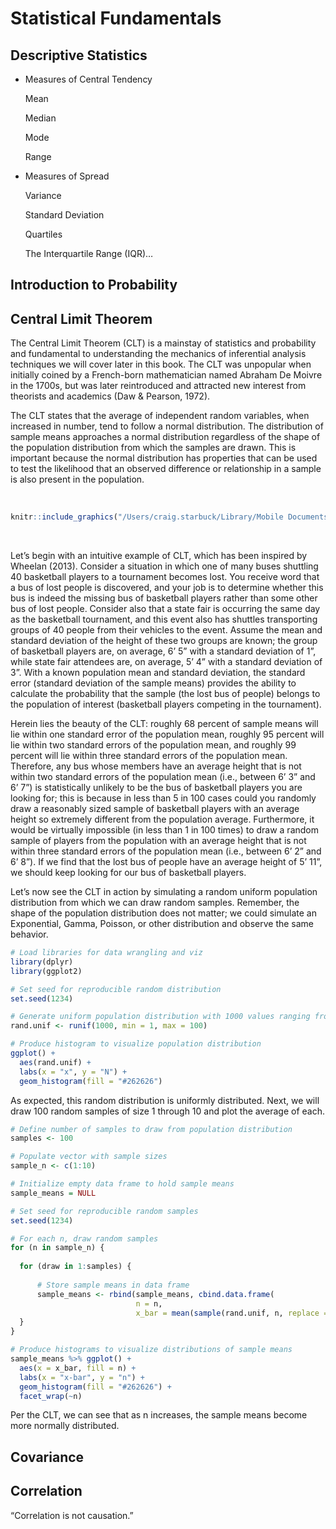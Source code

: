 # Statistical Fundamentals

## Descriptive Statistics

* Measures of Central Tendency

  Mean
  
  Median
  
  Mode
  
  Range


* Measures of Spread

  Variance
  
  Standard Deviation
  
  Quartiles
  
  The Interquartile Range (IQR)...

## Introduction to Probability


## Central Limit Theorem

The Central Limit Theorem (CLT) is a mainstay of statistics and probability and fundamental to understanding the mechanics of inferential analysis techniques we will cover later in this book. The CLT was unpopular when initially coined by a French-born mathematician named Abraham De Moivre in the 1700s, but was later reintroduced and attracted new interest from theorists and academics (Daw & Pearson, 1972). 

The CLT states that the average of independent random variables, when increased in number, tend to follow a normal distribution. The distribution of sample means approaches a normal distribution regardless of the shape of the population distribution from which the samples are drawn. This is important because the normal distribution has properties that can be used to test the likelihood that an observed difference or relationship in a sample is also present in the population.

<br />

```r
knitr::include_graphics("/Users/craig.starbuck/Library/Mobile Documents/com~apple~CloudDocs/Documents/People Analytics Book/GitHub/peopleanalytics_lifecycle_book/graphics/Normal Distribution.png")
```

<br />

Let's begin with an intuitive example of CLT, which has been inspired by Wheelan (2013). Consider a situation in which one of many buses shuttling 40 basketball players to a tournament becomes lost. You receive word that a bus of lost people is discovered, and your job is to determine whether this bus is indeed the missing bus of basketball players rather than some other bus of lost people. Consider also that a state fair is occurring the same day as the basketball tournament, and this event also has shuttles transporting groups of 40 people from their vehicles to the event. Assume the mean and standard deviation of the height of these two groups are known; the group of basketball players are, on average, 6’ 5” with a standard deviation of 1”, while state fair attendees are, on average, 5’ 4” with a standard deviation of 3”. With a known population mean and standard deviation, the standard error (standard deviation of the sample means) provides the ability to calculate the probability that the sample (the lost bus of people) belongs to the population of interest (basketball players competing in the tournament).

Herein lies the beauty of the CLT: roughly 68 percent of sample means will lie within one standard error of the population mean, roughly 95 percent will lie within two standard errors of the population mean, and roughly 99 percent will lie within three standard errors of the population mean. Therefore, any bus whose members have an average height that is not within two standard errors of the population mean (i.e., between 6’ 3” and 6’ 7”) is statistically unlikely to be the bus of basketball players you are looking for; this is because in less than 5 in 100 cases could you randomly draw a reasonably sized sample of basketball players with an average height so extremely different from the population average. Furthermore, it would be virtually impossible (in less than 1 in 100 times) to draw a random sample of players from the population with an average height that is not within three standard errors of the population mean (i.e., between 6’ 2” and 6’ 8”). If we find that the lost bus of people have an average height of 5’ 11”, we should keep looking for our bus of basketball players.

Let's now see the CLT in action by simulating a random uniform population distribution from which we can draw random samples. Remember, the shape of the population distribution does not matter; we could simulate an Exponential, Gamma, Poisson, or other distribution and observe the same behavior.

```r

# Load libraries for data wrangling and viz
library(dplyr)
library(ggplot2)

# Set seed for reproducible random distribution
set.seed(1234)

# Generate uniform population distribution with 1000 values ranging from 1 to 100
rand.unif <- runif(1000, min = 1, max = 100)

# Produce histogram to visualize population distribution
ggplot() + 
  aes(rand.unif) + 
  labs(x = "x", y = "N") + 
  geom_histogram(fill = "#262626")

```

As expected, this random distribution is uniformly distributed. Next, we will draw 100 random samples of size 1 through 10 and plot the average of each.

```r

# Define number of samples to draw from population distribution
samples <- 100

# Populate vector with sample sizes
sample_n <- c(1:10)

# Initialize empty data frame to hold sample means
sample_means = NULL

# Set seed for reproducible random samples
set.seed(1234)

# For each n, draw random samples
for (n in sample_n) {
  
  for (draw in 1:samples) {
    
      # Store sample means in data frame
      sample_means <- rbind(sample_means, cbind.data.frame(
                            n = n, 
                            x_bar = mean(sample(rand.unif, n, replace = FALSE, prob = NULL))))
  }
}

# Produce histograms to visualize distributions of sample means
sample_means %>% ggplot() + 
  aes(x = x_bar, fill = n) + 
  labs(x = "x-bar", y = "n") + 
  geom_histogram(fill = "#262626") + 
  facet_wrap(~n)

```

Per the CLT, we can see that as n increases, the sample means become more normally distributed.

## Covariance


## Correlation

  "Correlation is not causation."

